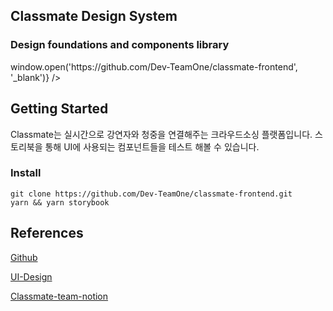 
<Meta title='Getting Started/Intro' />

<section style={{ display: 'flex', flexDirection: 'column', justifyContent: 'center', alignItems: 'center', padding: '10px' }}>

# Classmate Design System

### Design foundations and components library

<div style={{ padding: '20px' }}>
  <ThemeProvider theme={theme}>
    <IconButton
      name='github'
      onClick={() => window.open('https://github.com/Dev-TeamOne/classmate-frontend', '_blank')}
    />
  </ThemeProvider>
</div>

</section>

## Getting Started

Classmate는 실시간으로 강연자와 청중을 연결해주는 크라우드소싱 플랫폼입니다. 스토리북을 통해 UI에 사용되는 컴포넌트들을 테스트 해볼 수 있습니다.

### Install

```
git clone https://github.com/Dev-TeamOne/classmate-frontend.git
yarn && yarn storybook
```

## References

[Github](https://github.com/Dev-TeamOne)

[UI-Design](https://www.figma.com/file/MMPKJgUWaE5lbRxQzHDycJ/Classmate?node-id=73-1760&t=3xpZO33ms2zuejzm-0)

[Classmate-team-notion](https://shy-cannon-6ec.notion.site/Dev-TeamOne-76767fce51764a35abe0c562753e580c)
